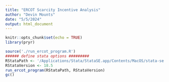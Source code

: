 ```yaml
---
title: "ERCOT Scarcity Incentive Analysis"
author: "Devin Mounts"
date: "5/5/2024"
output: html_document
---
```


```r
knitr::opts_chunk$set(echo = TRUE)
library(pryr)
```

```r
source('./run_ercot_program.R')
###### define stata options #########
RStataPath <- '/Applications/Stata/StataSE.app/Contents/MacOS/stata-se'
RStataVersion <- 18.5
run_ercot_program(RStataPath, RStataVersion)
gc()
```


